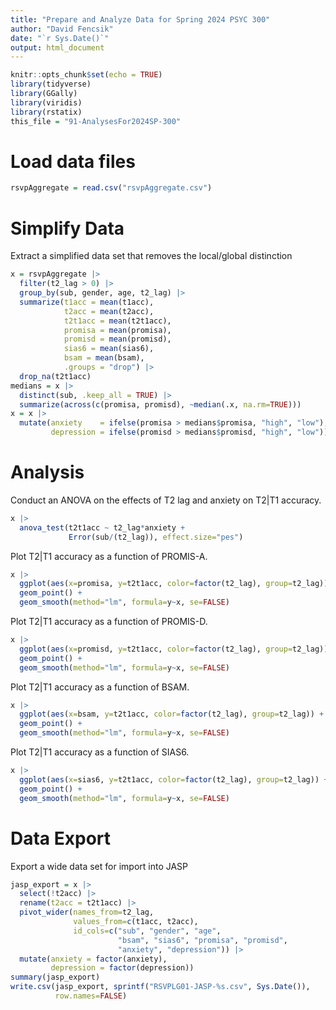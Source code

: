 ```yaml
---
title: "Prepare and Analyze Data for Spring 2024 PSYC 300"
author: "David Fencsik"
date: "`r Sys.Date()`"
output: html_document
---
```


```r
knitr::opts_chunk$set(echo = TRUE)
library(tidyverse)
library(GGally)
library(viridis)
library(rstatix)
this_file = "91-AnalysesFor2024SP-300"
```

# Load data files

```r
rsvpAggregate = read.csv("rsvpAggregate.csv")
```

# Simplify Data

Extract a simplified data set that removes the local/global distinction

```r
x = rsvpAggregate |>
  filter(t2_lag > 0) |>
  group_by(sub, gender, age, t2_lag) |>
  summarize(t1acc = mean(t1acc),
            t2acc = mean(t2acc),
            t2t1acc = mean(t2t1acc),
            promisa = mean(promisa),
            promisd = mean(promisd),
            sias6 = mean(sias6),
            bsam = mean(bsam),
            .groups = "drop") |>
  drop_na(t2t1acc)
medians = x |>
  distinct(sub, .keep_all = TRUE) |>
  summarize(across(c(promisa, promisd), ~median(.x, na.rm=TRUE)))
x = x |>
  mutate(anxiety    = ifelse(promisa > medians$promisa, "high", "low"),
         depression = ifelse(promisd > medians$promisd, "high", "low"))
```

# Analysis

Conduct an ANOVA on the effects of T2 lag and anxiety on T2|T1 accuracy.

```r
x |>
  anova_test(t2t1acc ~ t2_lag*anxiety +
             Error(sub/(t2_lag)), effect.size="pes")
```

Plot T2|T1 accuracy as a function of PROMIS-A.

```r
x |>
  ggplot(aes(x=promisa, y=t2t1acc, color=factor(t2_lag), group=t2_lag)) +
  geom_point() +
  geom_smooth(method="lm", formula=y~x, se=FALSE)
```

Plot T2|T1 accuracy as a function of PROMIS-D.

```r
x |>
  ggplot(aes(x=promisd, y=t2t1acc, color=factor(t2_lag), group=t2_lag)) +
  geom_point() +
  geom_smooth(method="lm", formula=y~x, se=FALSE)
```

Plot T2|T1 accuracy as a function of BSAM.

```r
x |>
  ggplot(aes(x=bsam, y=t2t1acc, color=factor(t2_lag), group=t2_lag)) +
  geom_point() +
  geom_smooth(method="lm", formula=y~x, se=FALSE)
```

Plot T2|T1 accuracy as a function of SIAS6.

```r
x |>
  ggplot(aes(x=sias6, y=t2t1acc, color=factor(t2_lag), group=t2_lag)) +
  geom_point() +
  geom_smooth(method="lm", formula=y~x, se=FALSE)
```

# Data Export

Export a wide data set for import into JASP

```r
jasp_export = x |>
  select(!t2acc) |>
  rename(t2acc = t2t1acc) |>
  pivot_wider(names_from=t2_lag,
              values_from=c(t1acc, t2acc),
              id_cols=c("sub", "gender", "age",
                        "bsam", "sias6", "promisa", "promisd",
                        "anxiety", "depression")) |>
  mutate(anxiety = factor(anxiety),
         depression = factor(depression))
summary(jasp_export)
write.csv(jasp_export, sprintf("RSVPLG01-JASP-%s.csv", Sys.Date()),
          row.names=FALSE)
```
